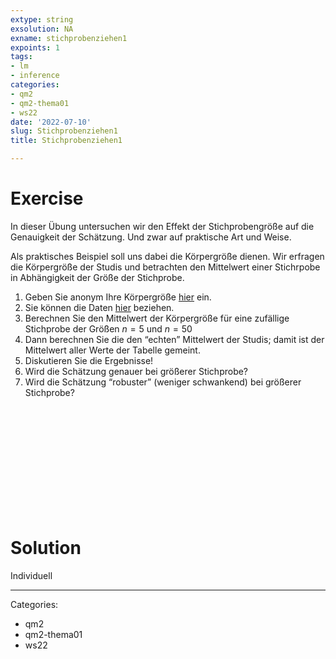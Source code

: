 ```yaml
---
extype: string
exsolution: NA
exname: stichprobenziehen1
expoints: 1
tags:
- lm
- inference
categories:
- qm2
- qm2-thema01
- ws22
date: '2022-07-10'
slug: Stichprobenziehen1
title: Stichprobenziehen1

---
```



# Exercise

In dieser Übung untersuchen wir den Effekt der Stichprobengröße auf die Genauigkeit der Schätzung. 
Und zwar auf praktische Art und Weise.

Als praktisches Beispiel soll uns dabei die Körpergröße dienen. 
Wir erfragen die Körpergröße der Studis und betrachten den Mittelwert einer Stichrpobe in Abhängigkeit der Größe der Stichprobe.

1. Geben Sie anonym Ihre Körpergröße [hier](https://docs.google.com/forms/d/e/1FAIpQLSfOXrpymPxrBHsrLGeXqgFNiYjInojcXYfpGT6_Z9DLhmi1rA/viewform?usp=sf_link) ein.
2. Sie können die Daten [hier](https://docs.google.com/spreadsheets/d/11jnVSgVbz280E7oFHgQQP-G-QghlWV9CLl9ykDnfjwc/edit?usp=sharing) beziehen.
3. Berechnen Sie den Mittelwert der Körpergröße für eine zufällige Stichprobe der Größen $n=5$ und $n=50$ 
4. Dann berechnen Sie die den "echten" Mittelwert der Studis; damit ist der Mittelwert aller Werte der Tabelle gemeint.
5. Diskutieren Sie die Ergebnisse!
6. Wird die Schätzung genauer bei größerer Stichprobe?
7. Wird die Schätzung "robuster" (weniger schwankend) bei größerer Stichprobe?





</br>
</br>
</br>
</br>
</br>
</br>
</br>
</br>
</br>
</br>

# Solution

Individuell



---

Categories: 

- qm2
- qm2-thema01
- ws22

